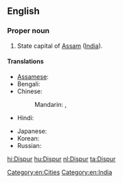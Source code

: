 ==English==
{{wikipedia}}

===Proper noun===
{{en-proper noun}}

# State capital of [[Assam]] ([[India]]).

====Translations====
{{trans-top|state capital of Assam, India}}
* [[Assamese]]: {{t-|as|দিছপুৰ|sc=Beng}}
* Bengali: {{t-|bn|দিসপুর|sc=Beng}}
* Chinese:
*: Mandarin: {{t|cmn|第斯普爾|sc=Hani}},  {{t|cmn|第斯普尔|tr=Dìsīpǔ'ěr|sc=Hani}}
* Hindi: {{t+|hi|दिसपुर|tr=dispur}}
{{trans-mid}}
* Japanese: {{t-|ja|ディスプル|tr=Disupuru}}
* Korean: {{t|ko|디스푸르|sc=Kore}}
* Russian: {{t-|ru|Диспур|m|tr=Dispúr}}
{{trans-bottom}}

[[Category:en:Cities]]
[[Category:en:India]]

[[hi:Dispur]]
[[hu:Dispur]]
[[nl:Dispur]]
[[ta:Dispur]]